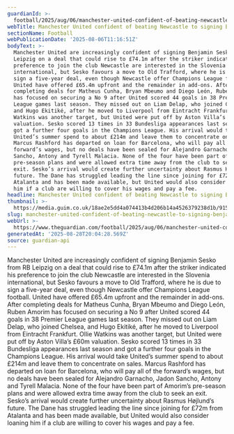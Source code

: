 ```yaml
---
guardianId: >-
  football/2025/aug/06/manchester-united-confident-of-beating-newcastle-to-benjamin-sesko-signing
webTitle: Manchester United confident of beating Newcastle to signing Benjamin Sesko
sectionName: Football
webPublicationDate: '2025-08-06T11:16:51Z'
bodyText: >-
  Manchester United are increasingly confident of signing Benjamin Sesko from RB
  Leipzig on a deal that could rise to £74.1m after the striker indicated his
  preference to join the club Newcastle are interested in the Slovenia
  international, but Sesko favours a move to Old Trafford, where he is due to
  sign a five-year deal, even though Newcastle offer Champions League football.
  United have offered £65.4m upfront and the remainder in add-ons. After
  completing deals for Matheus Cunha, Bryan Mbeumo and Diego León, Ruben Amorim
  has focused on securing a No 9 after United scored 44 goals in 38 Premier
  League games last season. They missed out on Liam Delap, who joined Chelsea,
  and Hugo Ekitiké, after he moved to Liverpool from Eintracht Frankfurt. Ollie
  Watkins was another target, but United were put off by Aston Villa’s £60m
  valuation. Sesko scored 13 times in 33 Bundesliga appearances last season and
  got a further four goals in the Champions League. His arrival would take
  United’s summer spend to about £214m and leave them to concentrate on sales.
  Marcus Rashford has departed on loan for Barcelona, who will pay all of the
  forward’s wages, but no deals have been sealed for Alejandro Garnacho, Jadon
  Sancho, Antony and Tyrell Malacia. None of the four have been part of Amorim’s
  pre-season plans and were allowed extra time away from the club to seek an
  exit. Sesko’s arrival would create further uncertainty about Rasmus Højlund’s
  future. The Dane has struggled leading the line since joining for £72m from
  Atalanta and has been made available, but United would also consider loaning
  him if a club are willing to cover his wages and pay a fee.
headline: Manchester United confident of beating Newcastle to signing Benjamin Sesko
thumbnail: >-
  https://media.guim.co.uk/18ae2e5dd4a074413b4d206b14a4526379238d1b/915_365_2536_2029/500.jpg
slug: manchester-united-confident-of-beating-newcastle-to-signing-benjamin-sesko
webUrl: >-
  https://www.theguardian.com/football/2025/aug/06/manchester-united-confident-of-beating-newcastle-to-benjamin-sesko-signing
generatedAt: '2025-08-28T20:04:28.569Z'
source: guardian-api
---
```

Manchester United are increasingly confident of signing Benjamin Sesko from RB Leipzig on a deal that could rise to £74.1m after the striker indicated his preference to join the club Newcastle are interested in the Slovenia international, but Sesko favours a move to Old Trafford, where he is due to sign a five-year deal, even though Newcastle offer Champions League football. United have offered £65.4m upfront and the remainder in add-ons. After completing deals for Matheus Cunha, Bryan Mbeumo and Diego León, Ruben Amorim has focused on securing a No 9 after United scored 44 goals in 38 Premier League games last season. They missed out on Liam Delap, who joined Chelsea, and Hugo Ekitiké, after he moved to Liverpool from Eintracht Frankfurt. Ollie Watkins was another target, but United were put off by Aston Villa’s £60m valuation. Sesko scored 13 times in 33 Bundesliga appearances last season and got a further four goals in the Champions League. His arrival would take United’s summer spend to about £214m and leave them to concentrate on sales. Marcus Rashford has departed on loan for Barcelona, who will pay all of the forward’s wages, but no deals have been sealed for Alejandro Garnacho, Jadon Sancho, Antony and Tyrell Malacia. None of the four have been part of Amorim’s pre-season plans and were allowed extra time away from the club to seek an exit. Sesko’s arrival would create further uncertainty about Rasmus Højlund’s future. The Dane has struggled leading the line since joining for £72m from Atalanta and has been made available, but United would also consider loaning him if a club are willing to cover his wages and pay a fee.
